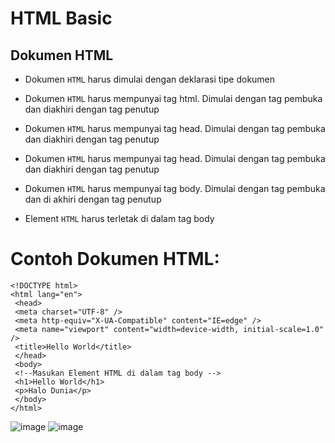 # HTML Basic
## Dokumen HTML

* Dokumen `HTML` harus dimulai dengan deklarasi tipe dokumen <!DOCTYPE html> 

* Dokumen `HTML` harus mempunyai tag html. Dimulai dengan tag pembuka <html> dan diakhiri dengan tag penutup </html>

* Dokumen `HTML` harus mempunyai tag head. Dimulai dengan tag pembuka <head> dan  diakhiri dengan tag penutup </html>

* Dokumen `HTML` harus mempunyai tag head. Dimulai dengan tag pembuka <head> dan diakhiri dengan tag penutup </head>

* Dokumen `HTML` harus mempunyai tag body. Dimulai dengan tag pembuka <body> dan di akhiri dengan tag penutup </body>

* Element `HTML` harus terletak di dalam tag body

# Contoh Dokumen HTML:
```
<!DOCTYPE html>
<html lang="en">
 <head>
 <meta charset="UTF-8" />
 <meta http-equiv="X-UA-Compatible" content="IE=edge" />
 <meta name="viewport" content="width=device-width, initial-scale=1.0" />
 <title>Hello World</title>
 </head>
 <body>
 <!--Masukan Element HTML di dalam tag body -->
 <h1>Hello World</h1>
 <p>Halo Dunia</p>
 </body>
</html>
```
![image](https://user-images.githubusercontent.com/118778331/210306307-6a1bca46-8b8a-495d-9f87-5505f6f70ff7.png)
![image](https://user-images.githubusercontent.com/118778331/210306317-2ed50bd1-6bb4-4efa-942b-2b3fae3ca37a.png)

